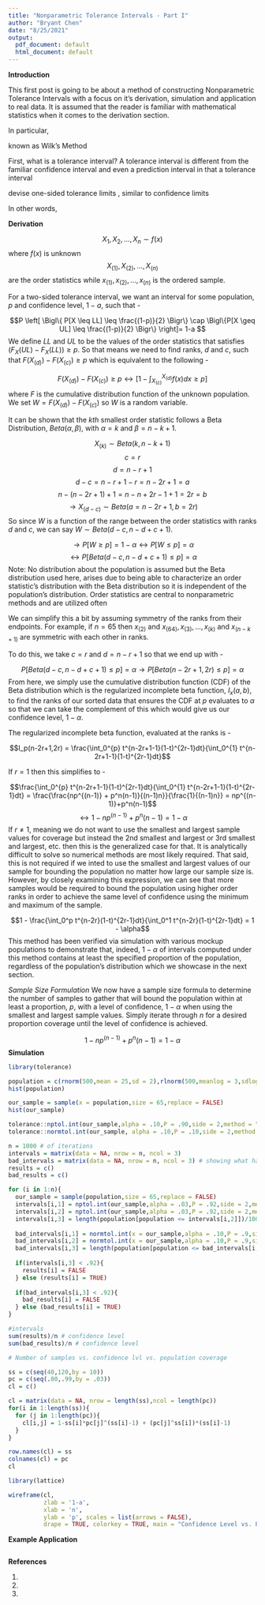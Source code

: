 ```yaml
---
title: "Nonparametric Tolerance Intervals - Part I"
author: "Bryant Chen"
date: "8/25/2021"
output:
  pdf_document: default
  html_document: default
---
```



**Introduction**

This first post is going to be about a method of constructing Nonparametric Tolerance Intervals with a focus on it's derivation, simulation and application to real data. It is assumed that the reader is familiar with mathematical statistics when it comes to the derivation section.


In particular, 

known as Wilk's Method



First, what is a tolerance interval? A tolerance interval is different from the familiar confidence interval and even a prediction interval in that a tolerance interval 



devise one-sided tolerance limits
, similar to confidence limits


In other words,

**Derivation**

$$X_1,X_2,...,X_n \sim f(x)$$ where $f(x)$ is unknown
$$X_{(1)},X_{(2)},...,X_{(n)}$$ are the order statistics while $x_{(1)},x_{(2)},...,x_{(n)}$ is the ordered sample.

For a two-sided tolerance interval, we want an interval for some population, $p$ and confidence level, $1-a$, such that - 

$$P \left[ \Bigl\{ P[X \leq LL] \leq \frac{(1-p)}{2} \Bigr\} \cap \Bigl\{P[X \geq UL] \leq \frac{(1-p)}{2} \Bigr\} \right]= 1-a $$
We define $LL$ and $UL$ to be the values of the order statistics that satisfies $(F_X(UL) - F_X(LL)) \geq p$. So that means we need to find ranks, $d$ and $c$, such that $F(X_{(d)}) - F(X_{(c)}) \geq p$ which is equivalent to the following - 

$$F(X_{(d)}) - F(X_{(c)}) \geq p \leftrightarrow \left[1 - \int_{X_{(c)}}^{X_{(d)}} f(x) dx \geq p \right]$$ where $F$ is the cumulative distribution function of the unknown population. We set $W = F(X_{(d)}) - F(X_{(c)})$ so $W$ is a random variable.

It can be shown that the $kth$ smallest order statistic follows a Beta Distribution, $Beta(\alpha,\beta)$, with $\alpha = k$ and $\beta = n - k + 1$.

$$X_{(k)} \sim Beta(k,n-k+1)$$
$$c = r$$
$$d = n-r+1$$
$$d-c = n - r+1-r = n-2r+1 = a$$
$$n-(n-2r+1)+1 = n-n+2r-1+1 = 2r = b$$
$$\rightarrow X_{(d-c)} \sim Beta(a = n-2r+1, b = 2r)$$
So since $W$ is a function of the range between the order statistics with ranks $d$ and $c$, we can say $W \sim Beta(d-c,n-d+c+1)$.

$$\rightarrow P[W \geq p] = 1-\alpha \leftrightarrow P[W \leq p] = \alpha$$
$$\leftrightarrow P[Beta(d - c,n-d + c +1) \leq p] = \alpha$$
Note: No distribution about the population is assumed but the Beta distribution used here, arises due to being able to characterize an order statistic's distribution with the Beta distribution so it is independent of the population's distribution. Order statistics are central to nonparametric methods and are utilized often



We can simplify this a bit by assuming symmetry of the ranks from their endpoints. For example, if $n = 65$ then $x_{(2)}$ and $x_{(64)},x_{(3)},...,x_{(k)}$ and $x_{(n-k+1)}$ are symmetric with each other in ranks.

To do this, we take $c = r$ and $d = n-r+1$ so that we end up with -

$$P[Beta(d-c,n-d+c+1) \leq p] = \alpha \rightarrow P[Beta(n-2r+1,2r) \leq p] = \alpha$$
From here, we simply use the cumulative distribution function (CDF) of the Beta distribution which is the regularized incomplete beta function, $I_x(a,b)$, to find the ranks of our sorted data that ensures the CDF at $p$ evaluates to $\alpha$ so that we can take the complement of this which would give us our confidence level, $1-\alpha$.

The regularized incomplete beta function, evaluated at the ranks is - 

$$I_p(n-2r+1,2r) = \frac{\int_0^{p} t^{n-2r+1-1}(1-t)^{2r-1}dt}{\int_0^{1} t^{n-2r+1-1}(1-t)^{2r-1}dt}$$

If $r = 1$ then this simplifies to - 

$$\frac{\int_0^{p} t^{n-2r+1-1}(1-t)^{2r-1}dt}{\int_0^{1} t^{n-2r+1-1}(1-t)^{2r-1}dt} = \frac{\frac{np^{(n-1)} + p^n(n-1)}{(n-1)n}}{\frac{1}{(n-1)n}} = np^{(n-1)}+p^n(n-1)$$
$$\leftrightarrow 1-np^{(n-1)} + p^n(n-1) = 1-\alpha$$
If $r \ne 1$, meaning we do not want to use the smallest and largest sample values for coverage but instead the 2nd smallest and largest or 3rd smallest and largest, etc. then this is the generalized case for that. It is analytically difficult to solve so numerical methods are most likely required. That said, this is not required if we inted to use the smallest and largest values of our sample for bounding the population no matter how large our sample size is. However, by closely examining this expression, we can see that more samples would be required to bound the population using higher order ranks in order to achieve the same level of confidence using the minimum and maximum of the sample.

$$1 - \frac{\int_0^p t^{n-2r}(1-t)^{2r-1}dt}{\int_0^1 t^{n-2r}(1-t)^{2r-1}dt} = 1 - \alpha$$
This method has been verified via simulation with various mockup populations to demonstrate that, indeed, $1-\alpha %$ of intervals computed under this method contains at least the specified proportion of the population, regardless of the population's distribution which we showcase in the next section.

*Sample Size Formulation*
We now have a sample size formula to determine the number of samples to gather that will bound the population within at least a proportion, $p$, with a level of confidence, $1-\alpha$ when using the smallest and largest sample values. Simply iterate through $n$ for a desired proportion coverage until the level of confidence is achieved.

$$1 - np^{(n-1)} + p^n(n-1) = 1 - \alpha$$
**Simulation**

```r
library(tolerance)

population = c(rnorm(500,mean = 25,sd = 2),rlnorm(500,meanlog = 3,sdlog = sqrt(.25))) # fake population
hist(population)

our_sample = sample(x = population,size = 65,replace = FALSE)
hist(our_sample)

tolerance::nptol.int(our_sample,alpha = .10,P = .90,side = 2,method = "WILKS")
tolerance::normtol.int(our_sample, alpha = .10,P = .10,side = 2,method = "HE")

n = 1000 # of iterations
intervals = matrix(data = NA, nrow = n, ncol = 3)
bad_intervals = matrix(data = NA, nrow = n, ncol = 3) # showing what happens if you assume the wrong distribution
results = c()
bad_results = c()

for (i in 1:n){
  our_sample = sample(population,size = 65,replace = FALSE)
  intervals[i,1] = nptol.int(our_sample,alpha = .03,P = .92,side = 2,method = "WILKS")[3]$'2-sided.lower'
  intervals[i,2] = nptol.int(our_sample,alpha = .03,P = .92,side = 2,method = "WILKS")[4]$'2-sided.upper'
  intervals[i,3] = length(population[population <= intervals[i,2]])/1000 - length(population[population <= intervals[i,1]])/1000
  
  bad_intervals[i,1] = normtol.int(x = our_sample,alpha = .10,P = .9,side = 2,method = "HE")$'2-sided.lower'
  bad_intervals[i,2] = normtol.int(x = our_sample,alpha = .10,P = .9,side = 2,method = "HE")$'2-sided.upper'
  bad_intervals[i,3] = length(population[population <= bad_intervals[i,2]])/1000 - length(population[population <= bad_intervals[i,1]])/1000
  
  if(intervals[i,3] < .92){
    results[i] = FALSE
  } else (results[i] = TRUE)
  
  if(bad_intervals[i,3] < .92){
    bad_results[i] = FALSE
  } else (bad_results[i] = TRUE)
}

#intervals
sum(results)/n # confidence level
sum(bad_results)/n # confidence level

# Number of samples vs. confidence lvl vs. population coverage

ss = c(seq(40,120,by = 10))
pc = c(seq(.80,.99,by = .03))
cl = c()

cl = matrix(data = NA, nrow = length(ss),ncol = length(pc))
for(i in 1:length(ss)){
  for (j in 1:length(pc)){
    cl[i,j] = 1-ss[i]*pc[j]^(ss[i]-1) + (pc[j]^ss[i])*(ss[i]-1)
  }
}

row.names(cl) = ss
colnames(cl) = pc
cl

library(lattice)

wireframe(cl,
          zlab = '1-a',
          xlab = 'n',
          ylab = 'p', scales = list(arrows = FALSE),
          drape = TRUE, colorkey = TRUE, main = "Confidence Level vs. Population Coverage vs. Sample Size")

```

**Example Application**

```r

```

**References**

1. 
2. 
3. 
